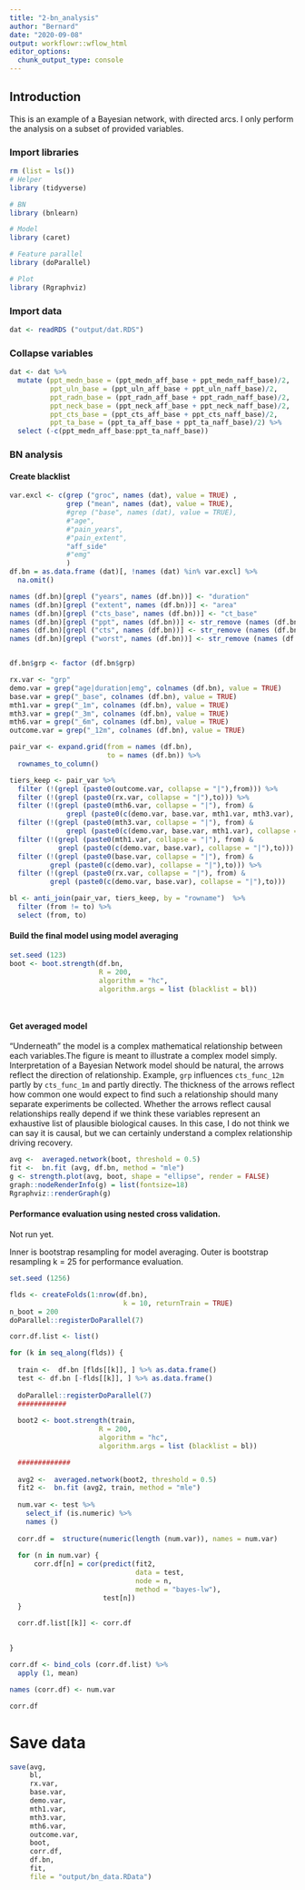 ```yaml
---
title: "2-bn_analysis"
author: "Bernard"
date: "2020-09-08"
output: workflowr::wflow_html
editor_options:
  chunk_output_type: console
---
```


## Introduction

This is an example of a Bayesian network, with directed arcs. I only perform the analysis on a subset of provided variables.

### Import libraries

```r

rm (list = ls())
# Helper
library (tidyverse)

# BN
library (bnlearn)

# Model
library (caret)

# Feature parallel
library (doParallel)

# Plot
library (Rgraphviz)

```

### Import data
```r

dat <- readRDS ("output/dat.RDS")

```

### Collapse variables

```r
dat <- dat %>%
  mutate (ppt_medn_base = (ppt_medn_aff_base + ppt_medn_naff_base)/2,
          ppt_uln_base = (ppt_uln_aff_base + ppt_uln_naff_base)/2,
          ppt_radn_base = (ppt_radn_aff_base + ppt_radn_naff_base)/2,
          ppt_neck_base = (ppt_neck_aff_base + ppt_neck_naff_base)/2,
          ppt_cts_base = (ppt_cts_aff_base + ppt_cts_naff_base)/2,
          ppt_ta_base = (ppt_ta_aff_base + ppt_ta_naff_base)/2) %>%
  select (-c(ppt_medn_aff_base:ppt_ta_naff_base)) 
```


### BN analysis

#### Create blacklist

```r

var.excl <- c(grep ("groc", names (dat), value = TRUE) ,
              grep ("mean", names (dat), value = TRUE),
              #grep ("base", names (dat), value = TRUE), 
              #"age", 
              #"pain_years", 
              #"pain_extent", 
              "aff_side" 
              #"emg"
              )
df.bn = as.data.frame (dat)[, !names (dat) %in% var.excl] %>%
  na.omit()

names (df.bn)[grepl ("years", names (df.bn))] <- "duration"
names (df.bn)[grepl ("extent", names (df.bn))] <- "area"
names (df.bn)[grepl ("cts_base", names (df.bn))] <- "ct_base"
names (df.bn)[grepl ("ppt", names (df.bn))] <- str_remove (names (df.bn)[grepl ("ppt", names (df.bn))], "ppt_")
names (df.bn)[grepl ("cts", names (df.bn))] <- str_remove (names (df.bn)[grepl ("cts", names (df.bn))], "cts_")
names (df.bn)[grepl ("worst", names (df.bn))] <- str_remove (names (df.bn)[grepl ("worst", names (df.bn))], "worst_")


df.bn$grp <- factor (df.bn$grp)

rx.var <- "grp"
demo.var = grep("age|duration|emg", colnames (df.bn), value = TRUE)
base.var = grep("_base", colnames (df.bn), value = TRUE)
mth1.var = grep("_1m", colnames (df.bn), value = TRUE)
mth3.var = grep("_3m", colnames (df.bn), value = TRUE)
mth6.var = grep("_6m", colnames (df.bn), value = TRUE)
outcome.var = grep("_12m", colnames (df.bn), value = TRUE)

pair_var <- expand.grid(from = names (df.bn),
                        to = names (df.bn)) %>%
  rownames_to_column()

tiers_keep <- pair_var %>%
  filter (!(grepl (paste0(outcome.var, collapse = "|"),from))) %>%
  filter (!(grepl (paste0(rx.var, collapse = "|"),to))) %>%
  filter (!(grepl (paste0(mth6.var, collapse = "|"), from) &
              grepl (paste0(c(demo.var, base.var, mth1.var, mth3.var), collapse = "|"),to))) %>%
  filter (!(grepl (paste0(mth3.var, collapse = "|"), from) &
              grepl (paste0(c(demo.var, base.var, mth1.var), collapse = "|"),to))) %>%
  filter (!(grepl (paste0(mth1.var, collapse = "|"), from) &
            grepl (paste0(c(demo.var, base.var), collapse = "|"),to))) %>%
  filter (!(grepl (paste0(base.var, collapse = "|"), from) &
          grepl (paste0(c(demo.var), collapse = "|"),to))) %>%
  filter (!(grepl (paste0(rx.var, collapse = "|"), from) &
          grepl (paste0(c(demo.var, base.var), collapse = "|"),to)))

bl <- anti_join(pair_var, tiers_keep, by = "rowname")  %>%
  filter (from != to) %>%
  select (from, to)


```


#### Build the final model using model averaging

```r
set.seed (123)
boot <- boot.strength(df.bn,
                      R = 200,
                      algorithm = "hc",
                      algorithm.args = list (blacklist = bl))

  

```

#### Get averaged model

"Underneath" the model is a complex mathematical relationship between each variables.The figure is meant to illustrate a complex model simply. Interpretation of a Bayesian Network model should be natural, the arrows reflect the direction of relationship. Example, `grp` influences `cts_func_12m` partly by `cts_func_1m` and partly directly. The thickness of the arrows reflect how common one would expect to find such a relationship should many separate experiments be collected. Whether the arrows reflect causal relationships really depend if we think these variables represent an exhaustive list of plausible biological causes. In this case, I do not think we can say it is causal, but we can certainly understand a complex relationship driving recovery.

```r

avg <-  averaged.network(boot, threshold = 0.5)
fit <-  bn.fit (avg, df.bn, method = "mle")
g <- strength.plot(avg, boot, shape = "ellipse", render = FALSE)
graph::nodeRenderInfo(g) = list(fontsize=18)
Rgraphviz::renderGraph(g)

```

#### Performance evaluation using nested cross validation. 
Not run yet.

Inner is bootstrap resampling for model averaging. 
Outer is bootstrap resampling k = 25 for performance evaluation.

```r

set.seed (1256)

flds <- createFolds(1:nrow(df.bn), 
                            k = 10, returnTrain = TRUE)
n_boot = 200
doParallel::registerDoParallel(7)

corr.df.list <- list()

for (k in seq_along(flds)) {
  
  train <-  df.bn [flds[[k]], ] %>% as.data.frame()
  test <- df.bn [-flds[[k]], ] %>% as.data.frame()
  
  doParallel::registerDoParallel(7)
  ############
  
  boot2 <- boot.strength(train,
                      R = 200,
                      algorithm = "hc",
                      algorithm.args = list (blacklist = bl))

  #############
  
  avg2 <-  averaged.network(boot2, threshold = 0.5)
  fit2 <-  bn.fit (avg2, train, method = "mle")
  
  num.var <- test %>%
    select_if (is.numeric) %>%
    names ()
  
  corr.df =  structure(numeric(length (num.var)), names = num.var)
  
  for (n in num.var) {
      corr.df[n] = cor(predict(fit2, 
                               data = test, 
                               node = n, 
                               method = "bayes-lw"),
                       test[n])
  }
  
  corr.df.list[[k]] <- corr.df
  

}

corr.df <- bind_cols (corr.df.list) %>%
  apply (1, mean)

names (corr.df) <- num.var

corr.df
```

# Save data

```r

save(avg, 
     bl, 
     rx.var,
     base.var,
     demo.var,
     mth1.var,
     mth3.var,
     mth6.var,
     outcome.var,
     boot, 
     corr.df, 
     df.bn, 
     fit,
     file = "output/bn_data.RData")

```




